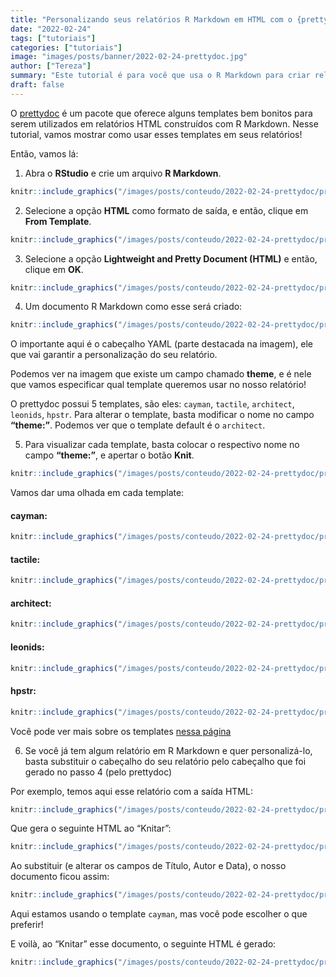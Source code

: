 ```yaml
---
title: "Personalizando seus relatórios R Markdown em HTML com o {prettydoc}"
date: "2022-02-24"
tags: ["tutoriais"]
categories: ["tutoriais"]
image: "images/posts/banner/2022-02-24-prettydoc.jpg"
author: ["Tereza"]
summary: "Este tutorial é para você que usa o R Markdown para criar relatórios em HTML e quer deixá-los mais bonitos e apresentáveis!"
draft: false
---
```


O [prettydoc](https://prettydoc.statr.me/) é um pacote que oferece alguns templates bem bonitos para serem utilizados em relatórios HTML construídos com R Markdown. Nesse tutorial, vamos mostrar como usar esses templates em seus relatórios!

Então, vamos lá:

1. Abra o **RStudio** e crie um arquivo **R Markdown**.

```r
knitr::include_graphics("/images/posts/conteudo/2022-02-24-prettydoc/prettydoc001.png")
```

2. Selecione a opção **HTML** como formato de saída, e então, clique em **From Template**.

```r
knitr::include_graphics("/images/posts/conteudo/2022-02-24-prettydoc/prettydoc002.png")
```

3. Selecione a opção **Lightweight and Pretty Document (HTML)** e então, clique em **OK**.

```r
knitr::include_graphics("/images/posts/conteudo/2022-02-24-prettydoc/prettydoc003.png")
```

4. Um documento R Markdown como esse será criado:

```r
knitr::include_graphics("/images/posts/conteudo/2022-02-24-prettydoc/prettydoc004.png")
```

O importante aqui é o cabeçalho YAML (parte destacada na imagem), ele que vai garantir a personalização do seu relatório. 

Podemos ver na imagem que existe um campo chamado **theme**, e é nele que vamos especificar qual template queremos usar no nosso relatório!

O prettydoc possui 5 templates, são eles: `cayman`, `tactile`, `architect`, `leonids`, `hpstr`. Para alterar o template, basta modificar o nome no campo **"theme: "**. Podemos ver que o template default é o `architect`.

5. Para visualizar cada template, basta colocar o respectivo nome no campo **"theme: "**, e apertar o botão **Knit**.

```r
knitr::include_graphics("/images/posts/conteudo/2022-02-24-prettydoc/prettydoc005.png")
```

Vamos dar uma olhada em cada template:

#### cayman:

```r
knitr::include_graphics("/images/posts/conteudo/2022-02-24-prettydoc/prettydoc006.png")
```

#### tactile:

```r
knitr::include_graphics("/images/posts/conteudo/2022-02-24-prettydoc/prettydoc007.png")
```

#### architect:

```r
knitr::include_graphics("/images/posts/conteudo/2022-02-24-prettydoc/prettydoc008.png")
```

#### leonids:

```r
knitr::include_graphics("/images/posts/conteudo/2022-02-24-prettydoc/prettydoc009.png")
```

#### hpstr:

```r
knitr::include_graphics("/images/posts/conteudo/2022-02-24-prettydoc/prettydoc010.png")
```


Você pode ver mais sobre os templates [nessa página](https://prettydoc.statr.me/themes.html)

6. Se você já tem algum relatório em R Markdown e quer personalizá-lo, basta substituir o cabeçalho do seu relatório pelo cabeçalho que foi gerado no passo 4 (pelo prettydoc)

Por exemplo, temos aqui esse relatório com a saída HTML:

```r
knitr::include_graphics("/images/posts/conteudo/2022-02-24-prettydoc/prettydoc011.png")
```

Que gera o seguinte HTML ao "Knitar":

```r
knitr::include_graphics("/images/posts/conteudo/2022-02-24-prettydoc/prettydoc012.png")
```

Ao substituir (e alterar os campos de Título, Autor e Data), o nosso documento ficou assim:

```r
knitr::include_graphics("/images/posts/conteudo/2022-02-24-prettydoc/prettydoc013.png")
```

Aqui estamos usando o template `cayman`, mas você pode escolher o que preferir!

E voilà, ao "Knitar" esse documento, o seguinte HTML é gerado:

```r
knitr::include_graphics("/images/posts/conteudo/2022-02-24-prettydoc/prettydoc014.png")
```


